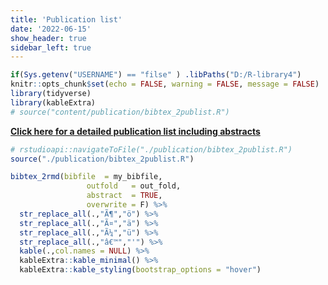 ```yaml
---
title: 'Publication list'
date: '2022-06-15'
show_header: true
sidebar_left: true
---
```


```r
if(Sys.getenv("USERNAME") == "filse" ) .libPaths("D:/R-library4") 
knitr::opts_chunk$set(echo = FALSE, warning = FALSE, message = FALSE)
library(tidyverse)
library(kableExtra)
# source("content/publication/bibtex_2publist.R")
```


**[Click here for a detailed publication list including abstracts](/publication)**

```r
# rstudioapi::navigateToFile("./publication/bibtex_2publist.R") 
source("./publication/bibtex_2publist.R") 
```

```r
bibtex_2rmd(bibfile  = my_bibfile,
                 outfold   = out_fold,
                 abstract  = TRUE,
                 overwrite = F) %>% 
  str_replace_all(.,"Ã¶","ö") %>% 
  str_replace_all(.,"Ã¤","ä") %>% 
  str_replace_all(.,"Ã¼","ü") %>% 
  str_replace_all(.,"â€™","'") %>% 
  kable(.,col.names = NULL) %>% 
  kableExtra::kable_minimal() %>% 
  kableExtra::kable_styling(bootstrap_options = "hover")
```

